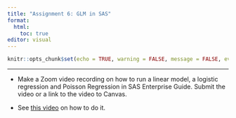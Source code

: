 ```yaml
---
title: "Assignment 6: GLM in SAS"
format: 
  html: 
    toc: true
editor: visual
---
```


```r
knitr::opts_chunk$set(echo = TRUE, warning = FALSE, message = FALSE, eval = FALSE)
```

------------------------------------------------------------------------

-   Make a Zoom video recording on how to run a linear model, a logistic regression and Poisson Regression in SAS Enterprise Guide. Submit the video or a link to the video to Canvas.

-   See [this video](https://bryant.hosted.panopto.com/Panopto/Pages/Viewer.aspx?id=73749ad1-60ea-422a-8e70-b11e01674c4d) on how to do it.
